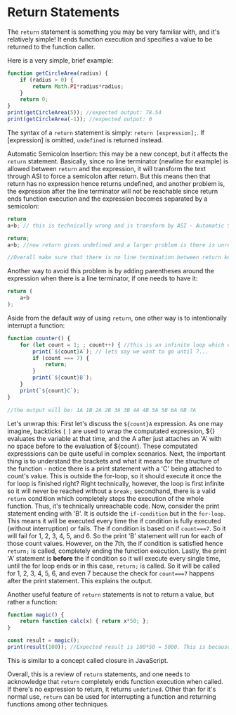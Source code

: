 

# Return Statements

The `return` statement is something you may be very familiar with, and it's relatively simple! It ends function execution and specifies a value to be returned to the function caller.

Here is a very simple, brief example:

```js
function getCircleArea(radius) {
    if (radius > 0) {
        return Math.PI*radius*radius;
    }
    return 0;
}
print(getCircleArea(5)); //expected output: 78.54
print(getCircleArea(-1)); //expected output: 0
```
The syntax of a `return` statement is simply: `return [expression];`. If [expression] is omitted, `undefined` is returned instead.

Automatic Semicolon Insertion: this may be a new concept, but it affects the `return` statement. Basically, since no line terminator (newline for example) is allowed between `return` and the expression, it will transform the text through ASI to force a semicolon after return. But this means then that return has no expression hence returns undefined, and another problem is, the expression after the line terminator will not be reachable since return ends function execution and the expression becomes separated by a semicolon:

```js
return
a+b; // this is technically wrong and is transform by ASI - Automatic Semicolon Insertion into...

return;
a+b; //now return gives undefined and a larger problem is there is unreachable code, namely, 'a+b;'

//Overall make sure that there is no line termination between return keywords and their expressions.
```

Another way to avoid this problem is by adding parentheses around the expression when there is a line terminator, if one needs to have it:

```js
return (
    a+b
);
```

Aside from the default way of using `return`, one other way is to intentionally interrupt a function:

```js
function counter() {
    for (let count = 1; ; count++) { //this is an infinite loop which can and will lead to problems!
        print(`${count}A`); // lets say we want to go until 7...
        if (count === 7) {
            return;
        }
        print(`${count}B`);
    }
    print(`${count}C`);
}

//the output will be: 1A 1B 2A 2B 3A 3B 4A 4B 5A 5B 6A 6B 7A
```

Let's unwrap this: First let's discuss the ``${count}A`` expression. As one may imagine, backticks (` `) are used to wrap the computated expression, ${} evaluates the variable at that time, and the A after just attaches an 'A' with no space before to the evaluation of ${count}. These computated expresssions can be quite useful in complex scenarios. Next, the important thing is to understand the brackets and what it means for the structure of the function - notice there is a print statement with a 'C' being attached to count's value. This is outside the for-loop, so it should execute it once the for loop is finished right? Right technically, however, the loop is first infinite so it will never be reached without a `break;` secondhand, there is a valid `return` condition which completely stops the execution of the whole function. Thus, it's technically unreachable code. Now, consider the print statement ending with 'B'. It is outside the `if-condition` but in the `for-loop`. This means it will be executed every time the if condition is fully executed (without interruption) or fails. The if condition is based on if `count===7`. So it will fail for 1, 2, 3, 4, 5, and 6. So the print 'B' statement will run for each of those count values. However, on the 7th, the if condition is satisfied hence `return;` is called, completely ending the function execution. Lastly, the print 'A' statement is **before** the if condition so it will execute every single time, until the for loop ends or in this case, `return;` is called. So it will be called for 1, 2, 3, 4, 5, 6, and even 7 because the check for `count===7` happens after the print statement. This explains the output.

Another useful feature of `return` statements is not to return a value, but rather a function:

```js
function magic() {
    return function calc(x) { return x*50; };
}

const result = magic();
print(result(100)); //Expected result is 100*50 = 5000. This is because result is set to be the magic function - which returns a function that has a parameter, x, and returns x*50. Hence result is actually a function! You could say `function result(x) { return x* 50; }` is the value of 'result'. Hence, when you call it with a parameter, it's basically like having `function result(x) { return x*50; }` being available and result(100) simply, well, calls the result function with parameter 100, returning 100*50.
```
This is similar to a concept called closure in JavaScript.

Overall, this is a review of `return` statements, and one needs to acknowledge that `return` completely ends function execution when called. If there's no expression to return, it returns `undefined`. Other than for it's normal use, `return` can be used for interrupting a function and returning functions among other techniques.
